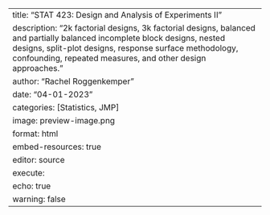 ---
title: "STAT 423: Design and Analysis of Experiments II"
description: "2k factorial designs, 3k factorial designs, balanced and partially balanced incomplete block designs, nested designs, split-plot designs, response surface methodology, confounding, repeated measures, and other design approaches."
author: "Rachel Roggenkemper"
date: "04-01-2023"
categories: [Statistics, JMP]
image: preview-image.png
format: html
embed-resources: true
editor: source
execute: 
  echo: true
  warning: false
---